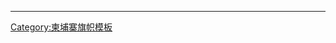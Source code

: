 {{flag|People's Republic of Kampuchea}}<noinclude>
----
{{KHM-all}}
[[Category:柬埔寨旗帜模板]]
</noinclude>